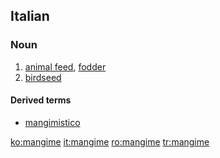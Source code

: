 ==Italian==

===Noun===
{{it-noun|m|mangimi}}

# [[animal feed]], [[fodder]]
# [[birdseed]]

====Derived terms====
* [[mangimistico]]

[[ko:mangime]]
[[it:mangime]]
[[ro:mangime]]
[[tr:mangime]]
